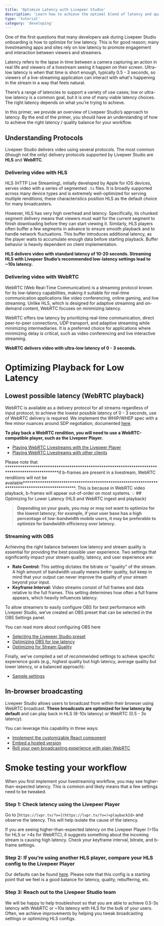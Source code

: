 ```yaml
---
title: 'Optimize Latency with Livepeer Studio'
description: 'Learn how to achieve the optimal blend of latency and quality with Livepeer Studio'
type: 'tutorial'
category: 'developing'
---
```



<BlogHeader />


One of the first questions that many developers ask during Livepeer Studio onboarding is how to optimize for low latency. This is for good reason; many livestreaming apps and sites rely on low latency to promote engagement and interaction between viewers and streamers. 

<Callout>
Latency refers to the lapse in time between a camera capturing an action in real life and viewers of a livestream seeing it happen on their screen. Ultra-low latency is when that time is short enough, typically 0.5 - 3 seconds, so viewers of a live-streaming application can interact with what's happening in the stream in a way that feels natural.
</Callout>

There’s a range of latencies to support a variety of use cases; low or ultra-low latency is a common goal, but it is one of many viable latency choices. The right latency depends on what you’re trying to achieve.

In this primer, we provide an overview of Livepeer Studio’s approach to latency. By the end of the primer, you should have an understanding of how to achieve the right latency / quality balance for your workflow. 

## Understanding Protocols

Livepeer Studio delivers video using several protocols. The most common (though not the only) delivery protocols supported by Livepeer Studio are **HLS** and **WebRTC**. 

### Delivering video with HLS

HLS (HTTP Live Streaming), initially developed by Apple for iOS devices, serves video with a series of segmented `.ts` files. It is broadly supported across many device types and is extremely well-optimized for serving multiple renditions; these characteristics position HLS as the default choice for many broadcasters.

However, HLS has very high overhead and latency. Specifically, its chunked segment delivery means that viewers must wait for the current segment to finish downloading before they can start viewing it. Similarly, HLS players often buffer a few segments in advance to ensure smooth playback and to handle network fluctuations. This buffer introduces additional latency, as the player waits to accumulate enough data before starting playback. Buffer behavior is heavily dependent on client implementation.

**HLS delivers video with standard latency of 10-20 seconds. Streaming HLS with Livepeer Studio’s recommended low-latency settings lead to ~10s latency.** 

### Delivering video with WebRTC

WebRTC (Web Real-Time Communication) is a streaming protocol known for its low-latency capabilities, making it suitable for real-time communication applications like video conferencing, online gaming, and live streaming. Unlike HLS, which is designed for adaptive streaming and on-demand content, WebRTC focuses on minimizing latency. 

WebRTC offers low latency by prioritizing real-time communication, direct peer-to-peer connections, UDP transport, and adaptive streaming while minimizing intermediaries. It is a preferred choice for applications where minimizing delay is critical, such as video conferencing and live interactive streaming.

**WebRTC delivers video with ultra-low latency of 0 - 3 seconds.**

# Optimizing Playback for Low Latency

## Lowest possible latency (WebRTC playback)

WebRTC is available as a delivery protocol for all streams regardless of input protocol; to achieve the lowest possible latency of 0 - 3 seconds, use of WebRTC delivery is required. We implement the WHIP/WHEP spec with a few minor nuances around SDP negotiation, documented [here](/guides/developing/player#webrtc-low-latency-livestreams).

**To play back a WebRTC rendition, you will need to use a WebRTC-compatible player, such as the Livepeer Player.**

- [Playing WebRTC Livestreams with the Livepeer Player](/guides/developing/player#using-the-livepeerjs-player)
- [Playing WebRTC Livestreams with other clients](/guides/developing/player#webrtc-low-latency-livestreams)


<Callout type="warning">
Please note that ************************************************************************************************if b-frames are present in a livestream, WebRTC renditions will not be available************************************************************************************************. This is because in WebRTC video playback, b-frames will appear out-of-order on most systems.
</Callout>
💡 
## Optimizing for Lower Latency (HLS and WebRTC ingest and playback)

> **Depending on your goals, you may or may not want to optimize for the lowest latency; for example, if your user base has a high percentage of low-bandwidth mobile users, it may be preferable to optimize for bandwidth efficiency over latency.**
> 

### Streaming with OBS

Achieving the right balance between low latency and stream quality is essential for providing the best possible user experience. Two settings that significantly impact your stream quality, latency, and user experience are:

- **Rate Control:** This setting dictates the bitrate or "quality" of the stream. A high amount of bandwidth usually means better quality, but keep in mind that your output can never improve the quality of your stream beyond your input.
- **Keyframe Interval:** Video streams consist of full frames and data relative to the full frames. This setting determines how often a full frame appears, which heavily influences latency.


<Callout>
To allow streamers to easily configure OBS for best performance with Livepeer Studio, we’ve created an OBS preset that can be selected in the OBS Settings panel.
</Callout>

You can read more about configuring OBS here

- [Selecting the Livepeer Studio preset](/guides/developing/stream-via-obs#input-your-stream-settings)
- [Optimizing OBS for low latency](/guides/developing/stream-via-obs#optimizing-for-low-latency)
- [Optimizing for Stream Quality](/guides/developing/stream-via-obs#optimizing-for-stream-quality-and-user-experience)

Finally, we’ve compiled a set of recommended settings to achieve specific experience goals (e.g., highest quality but high latency, average quality but lower latency, or a balanced approach):

- [Sample settings](/guides/developing/stream-via-obs#recommended-obs-settings)

## In-browser broadcasting

Livepeer Studio allows users to broadcast from within their browser using WebRTC broadcast. **These broadcasts are optimized for low latency by default** and can play back in HLS (8-10s latency) or WebRTC (0.5 - 3s latency). 

You can leverage this capability in three ways:

- [Implement the customizable React component](/guides/developing/stream-via-browser#using-livepeerjs-broadcast)
- [Embed a hosted version](/guides/developing/stream-via-browser#embeddable-broadcast)
- [Roll your own broadcasting experience with plain WebRTC](/guides/developing/stream-via-browser#adding-broadcasting-with-plain-webrtc)

# Smoke testing your workflow

When you first implement your livestreaming workflow, you may see higher-than-expected latency. This is common and likely means that a few settings need to be tweaked.

### Step 1: Check latency using the Livepeer Player

Go to [`https://lvpr.tv/?v=](https://lvpr.tv/?v=)<playbackId>` and observe the latency. This will help isolate the cause of the latency. 

If you are seeing higher-than-expected latency on the Livepeer Player (>15s for HLS or >4s for WebRTC), it suggests something about the incoming stream is causing high latency. Check your keyframe interval, bitrate, and b-frame settings.

### Step 2: If you’re using another HLS player, compare your HLS config to the Livepeer Player

Our defaults can be found [here](https://github.com/livepeer/livepeer.js/blob/47e572880224739f538e75ef192bb290b85a852f/packages/core-web/src/media/browser/hls/index.ts#L55-L61). Please note that this config is a starting point that we feel is a good balance for latency, quality, rebuffering, etc.

### Step 3: Reach out to the Livepeer Studio team

We will be happy to help troubleshoot so that you are able to achieve 0.5-3s latency with WebRTC or ~10s latency with HLS for the bulk of your users. Often, we achieve improvements by helping you tweak broadcasting settings or optimizing HLS configs.